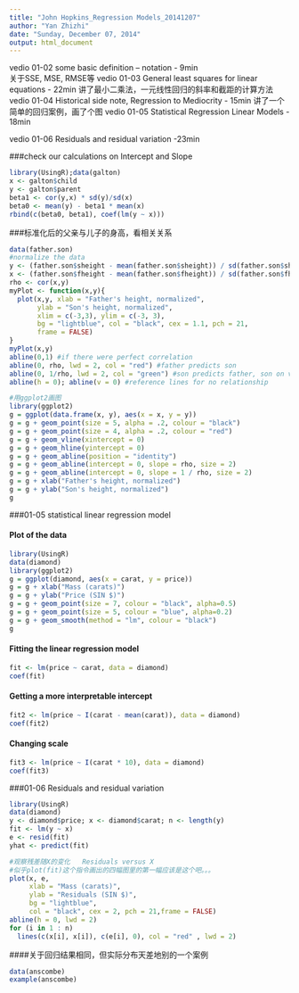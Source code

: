 ```yaml
---
title: "John Hopkins_Regression Models_20141207"
author: "Yan Zhizhi"
date: "Sunday, December 07, 2014"
output: html_document
---
```

vedio 01-02 some basic definition -- notation - 9min  
关于SSE, MSE, RMSE等
vedio 01-03 General least squares for linear equations - 22min
讲了最小二乘法，一元线性回归的斜率和截距的计算方法
vedio 01-04 Historical side note, Regression to Mediocrity - 15min
讲了一个简单的回归案例，画了个图
vedio 01-05 Statistical Regression Linear Models - 18min

vedio 01-06 Residuals and residual variation -23min

###check our calculations on Intercept and Slope
```r
library(UsingR);data(galton)
x <- galton$child
y <- galton$parent
beta1 <- cor(y,x) * sd(y)/sd(x)
beta0 <- mean(y) - beta1 * mean(x)
rbind(c(beta0, beta1), coef(lm(y ~ x)))
```
###标准化后的父亲与儿子的身高，看相关关系
```r
data(father.son)
#normalize the data
y <- (father.son$sheight - mean(father.son$sheight)) / sd(father.son$sheight)
x <- (father.son$fheight - mean(father.son$fheight)) / sd(father.son$fheight)
rho <- cor(x,y)
myPlot <- function(x,y){
  plot(x,y, xlab = "Father's height, normalized",
       ylab = "Son's height, normalized",
       xlim = c(-3,3), ylim = c(-3, 3),
       bg = "lightblue", col = "black", cex = 1.1, pch = 21,
       frame = FALSE)
}
myPlot(x,y)
abline(0,1) #if there were perfect correlation
abline(0, rho, lwd = 2, col = "red") #father predicts son
abline(0, 1/rho, lwd = 2, col = "green") #son predicts father, son on vertical axis
abline(h = 0); abline(v = 0) #reference lines for no relationship

#用ggplot2画图 
library(ggplot2)
g = ggplot(data.frame(x, y), aes(x = x, y = y))
g = g + geom_point(size = 5, alpha = .2, colour = "black")
g = g + geom_point(size = 4, alpha = .2, colour = "red")
g = g + geom_vline(xintercept = 0)
g = g + geom_hline(yintercept = 0)
g = g + geom_abline(position = "identity")
g = g + geom_abline(intercept = 0, slope = rho, size = 2)
g = g + geom_abline(intercept = 0, slope = 1 / rho, size = 2)
g = g + xlab("Father's height, normalized")
g = g + ylab("Son's height, normalized")
g
```

###01-05 statistical linear regression model

#### Plot of the data
```r
library(UsingR)
data(diamond)
library(ggplot2)
g = ggplot(diamond, aes(x = carat, y = price))
g = g + xlab("Mass (carats)")
g = g + ylab("Price (SIN $)")
g = g + geom_point(size = 7, colour = "black", alpha=0.5)
g = g + geom_point(size = 5, colour = "blue", alpha=0.2)
g = g + geom_smooth(method = "lm", colour = "black")
g
```

#### Fitting the linear regression model
```r
fit <- lm(price ~ carat, data = diamond)
coef(fit)
```

#### Getting a more interpretable intercept
```r
fit2 <- lm(price ~ I(carat - mean(carat)), data = diamond)
coef(fit2)
```

#### Changing scale
```r
fit3 <- lm(price ~ I(carat * 10), data = diamond)
coef(fit3)
```

###01-06 Residuals and residual variation

```r
library(UsingR)
data(diamond)
y <- diamond$price; x <- diamond$carat; n <- length(y)
fit <- lm(y ~ x)
e <- resid(fit)
yhat <- predict(fit)

#观察残差随X的变化   Residuals versus X
#似乎plot(fit)这个指令画出的四幅图里的第一幅应该是这个吧。。。
plot(x, e,  
     xlab = "Mass (carats)", 
     ylab = "Residuals (SIN $)", 
     bg = "lightblue", 
     col = "black", cex = 2, pch = 21,frame = FALSE)
abline(h = 0, lwd = 2)
for (i in 1 : n) 
  lines(c(x[i], x[i]), c(e[i], 0), col = "red" , lwd = 2)
```

####关于回归结果相同，但实际分布天差地别的一个案例
```r
data(anscombe)
example(anscombe)
```